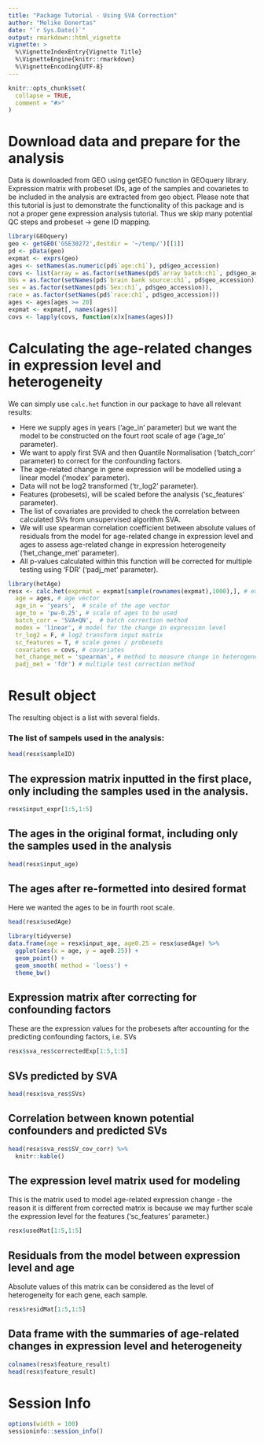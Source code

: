 ```yaml
---
title: "Package Tutorial - Using SVA Correction"
author: "Melike Donertas"
date: "`r Sys.Date()`"
output: rmarkdown::html_vignette
vignette: >
  %\VignetteIndexEntry{Vignette Title}
  %\VignetteEngine{knitr::rmarkdown}
  %\VignetteEncoding{UTF-8}
---
```


```r
knitr::opts_chunk$set(
  collapse = TRUE,
  comment = "#>"
)
```

# Download data and prepare for the analysis 

Data is downloaded from GEO using getGEO function in GEOquery library. Expression matrix with probeset IDs, age of the samples and covarietes to be included in the analysis are extracted from geo object. Please note that this tutorial is just to demonstrate the functionality of this package and is not a proper gene expression analysis tutorial. Thus we skip many potential QC steps and probeset -> gene ID mapping. 

```r
library(GEOquery)
geo <- getGEO('GSE30272',destdir = '~/temp/')[[1]]
pd <- pData(geo)
expmat <- exprs(geo)
ages <- setNames(as.numeric(pd$`age:ch1`), pd$geo_accession)
covs <- list(array = as.factor(setNames(pd$`array batch:ch1`, pd$geo_accession)),
bbs = as.factor(setNames(pd$`brain bank source:ch1`, pd$geo_accession)),
sex = as.factor(setNames(pd$`Sex:ch1`, pd$geo_accession)),
race = as.factor(setNames(pd$`race:ch1`, pd$geo_accession)))
ages <- ages[ages >= 20]
expmat <- expmat[, names(ages)]
covs <- lapply(covs, function(x)x[names(ages)])
```


# Calculating the age-related changes in expression level and heterogeneity

We can simply use `calc.het` function in our package to have all relevant results:

* Here we supply ages in years ('age_in' parameter) but we want the model to be constructed on the fourt root scale of age ('age_to' parameter). 
* We want to apply first SVA and then Quantile Normalisation ('batch_corr' parameter) to correct for the confounding factors. 
* The age-related change in gene expression will be modelled using a linear model ('modex' parameter). 
* Data will not be log2 transformed ('tr_log2' parameter). 
* Features (probesets), will be scaled before the analysis ('sc_features' parameter). 
* The list of covariates are provided to check the correlation between calculated SVs from unsupervised algorithm SVA. 
* We will use spearman correlation coefficient between absolute values of residuals from the model for age-related change in expression level and ages to assess age-related change in expression heterogeneity ('het_change_met' parameter). 
* All p-values calculated within this function will be corrected for multiple testing using 'FDR' ('padj_met' parameter).

```r
library(hetAge)
resx <- calc.het(exprmat = expmat[sample(rownames(expmat),1000),], # expression matrix
  age = ages, # age vector
  age_in = 'years',  # scale of the age vector
  age_to = 'pw-0.25', # scale of ages to be used
  batch_corr = 'SVA+QN',  # batch correction method
  modex = 'linear', # model for the change in expression level
  tr_log2 = F, # log2 transform input matrix
  sc_features = T, # scale genes / probesets
  covariates = covs, # covariates
  het_change_met = 'spearman', # method to measure change in heterogeneity
  padj_met = 'fdr') # multiple test correction method
```

# Result object

The resulting object is a list with several fields. 

### The list of sampels used in the analysis:
```r
head(resx$sampleID)
```

## The expression matrix inputted in the first place, only including the samples used in the analysis.

```r
resx$input_expr[1:5,1:5]
```

## The ages in the original format, including only the samples used in the analysis

```r
head(resx$input_age)
```

## The ages after re-formetted into desired format

Here we wanted the ages to be in fourth root scale.

```r
head(resx$usedAge)
```

```r
library(tidyverse)
data.frame(age = resx$input_age, age0.25 = resx$usedAge) %>%
  ggplot(aes(x = age, y = age0.25)) +
  geom_point() +
  geom_smooth( method = 'loess') +
  theme_bw()
```

## Expression matrix after correcting for confounding factors

These are the expression values for the probesets after accounting for the predicting confounding factors, i.e. SVs
```r
resx$sva_res$correctedExp[1:5,1:5]
```

## SVs predicted by SVA
```r
head(resx$sva_res$SVs)
```

## Correlation between known potential confounders and predicted SVs

```r
head(resx$sva_res$SV_cov_corr) %>%
  knitr::kable()
```

## The expression level matrix used for modeling

This is the matrix used to model age-related expression change - the reason it is different from corrected matrix is because we may further scale the expression level for the features ('sc_features' parameter.)

```r
resx$usedMat[1:5,1:5]
```

## Residuals from the model between expression level and age

Absolute values of this matrix can be considered as the level of heterogeneity for each gene, each sample. 

```r
resx$residMat[1:5,1:5]
```

## Data frame with the summaries of age-related changes in expression level and heterogeneity

```r
colnames(resx$feature_result)
head(resx$feature_result) 
```

# Session Info 

```r
options(width = 100)
sessioninfo::session_info()
```

